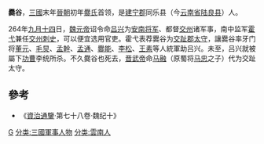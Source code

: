 {{expand|time=2013-03-30T04:08:16+00:00}}
{{refimprove|time=2013-03-30T04:08:16+00:00}}
'''爨谷'''，[[三國|三國]]末年[[晉朝|晉朝]]初年[[爨氏|爨氏]]首领，是[[建宁郡|建宁郡]]同乐县（今[[云南省|云南省]][[陆良县|陆良县]]）人。

264年[[九月十四|九月十四]]日，[[魏元帝|魏元帝]]诏令命[[吕兴|吕兴]]为[[安南将军|安南将军]]、都督[[交州|交州]]诸军事，南中监军[[霍弋|霍弋]]兼任[[交州|交州]][[刺史|刺史]]，可以便宜选用官吏。霍弋表荐爨谷为[[交趾郡|交趾郡]][[太守|太守]]，讓爨谷率牙门将[[董元|董元]]、[[毛炅|毛炅]]、[[孟幹|孟幹]]、[[孟通|孟通]]、[[爨能|爨能]]、[[李松|李松]]、[[王素|王素]]等人統軍助吕兴。未至，吕兴就被屬下[[功曹|功曹]]李统所杀。不久爨谷也死去，[[晋武帝|晋武帝]]命[[马融|马融]]（原蜀将[[马忠_(蜀汉)|马忠]]之子）代为交趾太守。

==參考==
*《[[資治通鑒|資治通鑒]]·第七十八卷·魏纪十》

{{爨氏首领}}
{{DEFAULTSORT:C}}
[[分类:爨姓|G]]
[[分类:三國軍事人物|分类:三國軍事人物]]
[[分类:雲南人|分类:雲南人]]